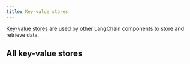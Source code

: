 ```yaml
---
title: Key-value stores
---
```


[Key-value stores](/oss/concepts/key_value_stores) are used by other LangChain components to store and retrieve data.

## All key-value stores

<Columns cols={3}>
  <Card
    title="Cassandra KV"
    icon="link"
    href="/oss/integrations/stores/cassandra_storage"
    arrow="true"
    cta="View guide"
  >
  </Card>
  <Card
    title="File System Store"
    icon="link"
    href="/oss/integrations/stores/file_system"
    arrow="true"
    cta="View guide"
  >
  </Card>
  <Card
    title="InMemory Store"
    icon="link"
    href="/oss/integrations/stores/in_memory"
    arrow="true"
    cta="View guide"
  >
  </Card>
  <Card
    title="IORedis"
    icon="link"
    href="/oss/integrations/stores/ioredis_storage"
    arrow="true"
    cta="View guide"
  >
  </Card>
  <Card
    title="Upstash Redis"
    icon="link"
    href="/oss/integrations/stores/upstash_redis_storage"
    arrow="true"
    cta="View guide"
  >
  </Card>
  <Card
    title="Vercel KV"
    icon="link"
    href="/oss/integrations/stores/vercel_kv_storage"
    arrow="true"
    cta="View guide"
  >
  </Card>
</Columns>
